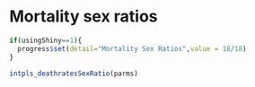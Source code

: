 # Mortality sex ratios {#mortsexratio}
```r
if(usingShiny==1){
  progress$set(detail="Mortality Sex Ratios",value = 18/18)
}
```
```r
intpls_deathratesSexRatio(parms)
```
